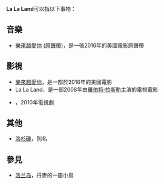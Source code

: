{{noteTA
|1=zh-cn:爱乐之城; zh-tw:樂來越愛你; zh-hk:星聲夢裡人
}}

{{wiktionary|Lala land|la-la land|La-La Land|lalaland|Lalaland}}
'''La La Land'''可以指以下事物：

== 音樂 ==
* [[樂來越愛你_(原聲帶)|樂來越愛你 (原聲帶)]]，是一張2016年的美國電影原聲帶

== 影視 ==
* [[樂來越愛你|樂來越愛你]]，是一部於2016年的美國電影
* La La Land，是一部2008年由[[羅伯特·拉斯勒|羅伯特·拉斯勒]]主演的電視電影
* {{link-en|La La Land (電視劇)|La La Land (TV series)}}，2010年電視劇

== 其他 ==
* [[洛杉磯|洛杉磯]]，別名

== 參見 ==
* [[洛兰岛|洛兰岛]]，丹麥的一座小島

{{disambig|Cat=非中文名称消歧义}}